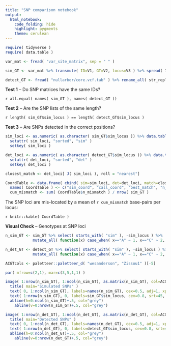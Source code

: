 ```yaml
---
title: "SNP comparison notebook"
output: 
  html_notebook: 
    code_folding: hide
    highlight: pygments
    theme: cerulean
---
```



```r

require( tidyverse )
require( data.table )

var_mat <- fread( "var_site_matrix", sep = " " )

sim_GT <- var_mat %>% transmute( ID=V1, GT=V2, locus=V3 ) %>% spread( ID, GT ) %>% mutate_all( factor ) %>% rename_all( function(x) paste0( "sim_", x )) %>% mutate( n_locus=as.numeric( as.character( sim_locus ))) %>% arrange( n_locus ) %>% data.table()

detect_GT <- fread( "nullarbor/core.vcf.tab" ) %>% rename_all( str_replace, "\\[[0-9]+\\]", '' ) %>% rename_all( str_replace, ':GT', '') %>% select( -`# CHROM`, -REF ) %>% mutate_all( factor ) %>% rename( sim_locus=POS ) %>% mutate( n_locus=as.numeric( as.character( sim_locus ))) %>% arrange( n_locus ) %>% data.table()

```


**Test 1** -- Do SNP matrices have the same IDs?

``r all.equal( names( sim_GT ), names( detect_GT )) ``


**Test 2** -- Are the SNP lists of the same length?

``r length( sim_GT$sim_locus ) == length( detect_GT$sim_locus ) ``


**Test 3** -- Are SNPs detected in the correct positions?

```r

sim_loci <- as.numeric( as.character( sim_GT$sim_locus )) %>% data.table()
  setattr( sim_loci, "sorted", "sim" )
  setkey( sim_loci ) 

det_loci <- as.numeric( as.character( detect_GT$sim_locus )) %>% data.table()
  setattr( det_loci, "sorted", "det" )
  setkey( det_loci ) 

closest_match <- det_loci[ J( sim_loci ), roll = "nearest"]

CoordTable <- data.frame( cbind( sim=sim_loci, det=det_loci, match=closest_match, mismatch=det_loci-closest_match ))
  names( CoordTable ) <- c("sim_coord", "call_coord", "best_match", "n_mismatch")
  cum_mismatch <- sum( CoordTable$n_mismatch ) / nrow( sim_GT )

```

The SNP loci are mis-located by a mean of `r cum_mismatch` base-pairs per locus:

`r knitr::kable( CoordTable )`


**Visual Check** -- Genotypes at SNP loci

```r

n_sim_GT <- sim_GT %>% select( starts_with( "sim" ), -sim_locus ) %>% 
            mutate_all( function(x) case_when( x=="A" ~ 1, x=="C" ~ 2, x=="G" ~ 3, x=="T" ~ 4, x!="A" & x!="C" & x!="G" & x!="T" ~ NA_real_ ))

n_det_GT <- detect_GT %>% select( starts_with( "sim" ), -sim_locus ) %>% 
            mutate_all( function(x) case_when( x=="A" ~ 1, x=="C" ~ 2, x=="G" ~ 3, x=="T" ~ 4, x!="A" & x!="C" & x!="G" & x!="T" ~ NA_real_ ))

ACGTcols <- paletteer::paletteer_d( "wesanderson", "Zissou1" )[-5]

par( mfrow=c(2,1), mar=c(3,5,1,1) )

image( 1:nrow(n_sim_GT), 1:ncol(n_sim_GT), as.matrix(n_sim_GT), col=ACGTcols, xaxt='n', yaxt='n', xlab="", ylab="" )
  title( main="Simulated SNPs" )
  text( 0, 1:ncol(n_sim_GT), labels=names(n_sim_GT), cex=0.5, adj=1, xpd=TRUE )
  text( 1:nrow(n_sim_GT), 0, labels=sim_GT$sim_locus, cex=0.8, srt=45, adj=1, xpd=TRUE )
  abline(h=0:ncol(n_sim_GT)+.5, col="grey")
	abline(v=0:nrow(n_sim_GT)+.5, col="grey")

image( 1:nrow(n_det_GT), 1:ncol(n_det_GT), as.matrix(n_det_GT), col=ACGTcols, xaxt='n', yaxt='n', xlab="", ylab="" )
  title( main="Detected SNPs" )
  text( 0, 1:ncol(n_det_GT), labels=names(n_det_GT), cex=0.5, adj=1, xpd=TRUE )
  text( 1:nrow(n_det_GT), 0, labels=detect_GT$sim_locus, cex=0.8, srt=45, adj=1, xpd=TRUE )
  abline(h=0:ncol(n_det_GT)+.5, col="grey")
	abline(v=0:nrow(n_det_GT)+.5, col="grey")

```




